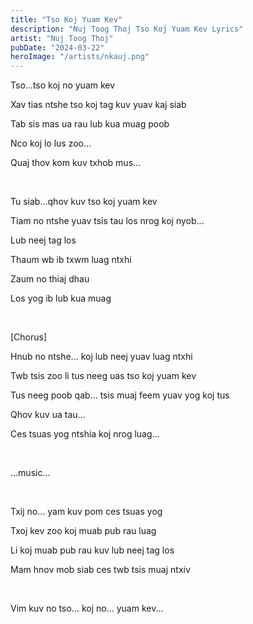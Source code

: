 ```yaml
---
title: "Tso Koj Yuam Kev"
description: "Nuj Toog Thoj Tso Koj Yuam Kev Lyrics"
artist: "Nuj Toog Thoj"
pubDate: "2024-03-22"
heroImage: "/artists/nkauj.png"
---
```


Tso...tso koj no yuam kev

Xav tias ntshe tso koj tag kuv yuav kaj siab

Tab sis mas ua rau lub kua muag poob

Nco koj lo lus zoo...

Quaj thov kom kuv txhob mus...

<br />

Tu siab...qhov kuv tso koj yuam kev

Tiam no ntshe yuav tsis tau los nrog koj nyob...

Lub neej tag los

Thaum wb ib txwm luag ntxhi

Zaum no thiaj dhau

Los yog ib lub kua muag

<br />

[Chorus]

Hnub no ntshe... koj lub neej yuav luag ntxhi

Twb tsis zoo li tus neeg uas tso koj yuam kev

Tus neeg poob qab... tsis muaj feem yuav yog koj tus

Qhov kuv ua tau...

Ces tsuas yog ntshia koj nrog luag...

<br />

...music...

<br />

Txij no... yam kuv pom ces tsuas yog

Txoj kev zoo koj muab pub rau luag

Li koj muab pub rau kuv lub neej tag los

Mam hnov mob siab ces twb tsis muaj ntxiv

<br />

Vim kuv no tso... koj no... yuam kev...
